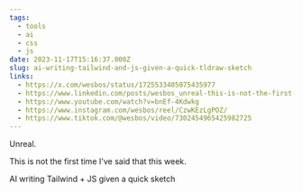 ```yaml
---
tags:
  - tools
  - ai
  - css
  - js
date: 2023-11-17T15:16:37.000Z
slug: ai-writing-tailwind-and-js-given-a-quick-tldraw-sketch
links:
  - https://x.com/wesbos/status/1725533405075435977
  - https://www.linkedin.com/posts/wesbos_unreal-this-is-not-the-first-time-ive-activity-7131300202128293888-K7Ev/?trk=public_profile_like_view
  - https://www.youtube.com/watch?v=bnEf-4Kdwkg
  - https://www.instagram.com/wesbos/reel/CzwKEzLgPOZ/
  - https://www.tiktok.com/@wesbos/video/7302454965425982725
---
```


Unreal.

This is not the first time I've said that this week.

AI writing Tailwind + JS given a quick sketch
